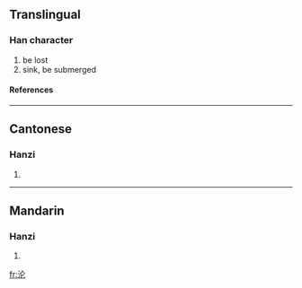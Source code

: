 {{see|淪}}

==Translingual==
===Han character===
{{Han char|rn=85|rad=水|as=04|sn=7|four=|canj=水人心 (EOP)}}
# be lost
# sink, be submerged
====References====
{{Han ref|kx=0612.121|hdz=31568.040|uh=6CA6|ud=27814}}

----
==Cantonese==
===Hanzi===
{{yue-hanzi|jyut=|y=leun4}}
# {{defn|Cantonese}}

----
==Mandarin==
===Hanzi===
{{cmn-hanzi|tra=淪|pin=[[lún]] ([[lun2]])|wg=lun<sup>2</sup>}}
# {{defn|Mandarin}}

[[fr:沦]]